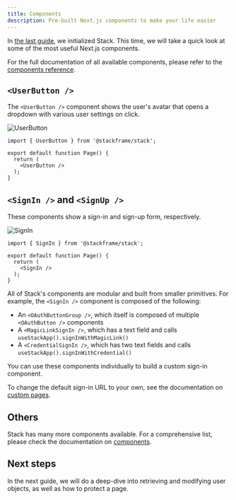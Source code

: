 ```yaml
---
title: Components
description: Pre-built Next.js components to make your life easier
---
```


In [the last guide](./setup.mdx), we initialized Stack. This time, we will take a quick look at some of the most useful Next.js components.

For the full documentation of all available components, please refer to the [components reference](../components).

## `<UserButton />`

The `<UserButton />` component shows the user's avatar that opens a dropdown with various user settings on click.

<img
  src="/imgs/user-button.png"
  alt="UserButton"
  className="mx-auto block rounded-lg"
  width={200}
  height={200}
/>

```tsx title="page.tsx"
import { UserButton } from '@stackframe/stack';

export default function Page() {
  return (
    <UserButton />
  );
}
```

## `<SignIn />` and `<SignUp />`

These components show a sign-in and sign-up form, respectively.

  <img 
  src="/imgs/sign-in.png" 
  alt="SignIn" 
  className="mx-auto block rounded-lg"
  width={350}
  height={350}
/>


```tsx title="page.tsx"
import { SignIn } from '@stackframe/stack';

export default function Page() {
  return (
    <SignIn />
  );
}
```

All of Stack's components are modular and built from smaller primitives. For example, the `<SignIn />` component is composed of the following:

- An `<OAuthButtonGroup />`, which itself is composed of multiple `<OAuthButton />` components
- A `<MagicLinkSignIn />`, which has a text field and calls `useStackApp().signInWithMagicLink()`
- A `<CredentialSignIn />`, which has two text fields and calls `useStackApp().signInWithCredential()`

You can use these components individually to build a custom sign-in component.

To change the default sign-in URL to your own, see the documentation on [custom pages](../customization/custom-pages.mdx).

## Others

Stack has many more components available. For a comprehensive list, please check the documentation on [components](../components).

## Next steps

In the next guide, we will do a deep-dive into retrieving and modifying user objects, as well as how to protect a page.
